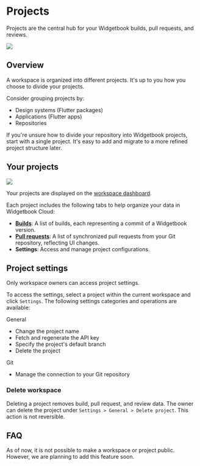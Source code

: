 # Projects

Projects are the central hub for your Widgetbook builds, pull requests, and reviews.

<Image src="/assets/cloud/projects/list.png" zoom />

## Overview

A workspace is organized into different projects. 
It's up to you how you choose to divide your projects.

Consider grouping projects by:
- Design systems (Flutter packages)
- Applications (Flutter apps)
- Repositories

<Info>
If you're unsure how to divide your repository into Widgetbook projects, start with a single project. 
It's easy to add and migrate to a more refined project structure later.
</Info>

## Your projects

<Image src="/assets/cloud/projects/overview.png" zoom />

Your projects are displayed on the [workspace dashboard](https://app.widgetbook.io).

Each project includes the following tabs to help organize your data in Widgetbook Cloud:

- **[Builds](/cloud/builds/overview)**: A list of builds, each representing a commit of a Widgetbook version.
- **[Pull requests](/cloud/reviews)**: A list of synchronized pull requests from your Git repository, reflecting UI changes.
- **Settings**: Access and manage project configurations.

## Project settings

<Warning>Only workspace owners can access project settings.</Warning>

To access the settings, select a project within the current workspace and click `Settings`. 
The following settings categories and operations are available:

General
- Change the project name
- Fetch and regenerate the API key
- Specify the project's default branch
- Delete the project

Git
- Manage the connection to your Git repository

### Delete workspace

Deleting a project removes build, pull request, and review data. 
The owner can delete the project under `Settings > General > Delete project`.
This action is not reversible.

## FAQ

<Accordion title="How can I make my workspace or project public?">
As of now, it is not possible to make a workspace or project public. However, we are planning to add this feature soon.
</Accordion>
